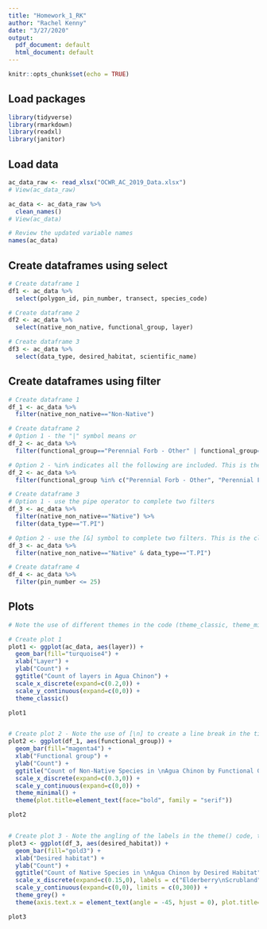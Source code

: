 ```yaml
---
title: "Homework_1_RK"
author: "Rachel Kenny"
date: "3/27/2020"
output:
  pdf_document: default
  html_document: default
---
```


```r
knitr::opts_chunk$set(echo = TRUE)
```

## Load packages
```r

library(tidyverse) 
library(rmarkdown) 
library(readxl)
library(janitor) 

```

## Load data
```r

ac_data_raw <- read_xlsx("OCWR_AC_2019_Data.xlsx") 
# View(ac_data_raw)

ac_data <- ac_data_raw %>% 
  clean_names()
# View(ac_data)

# Review the updated variable names
names(ac_data)

```

## Create dataframes using select
```r

# Create dataframe 1
df1 <- ac_data %>% 
  select(polygon_id, pin_number, transect, species_code)

# Create dataframe 2
df2 <- ac_data %>% 
  select(native_non_native, functional_group, layer)

# Create dataframe 3
df3 <- ac_data %>% 
  select(data_type, desired_habitat, scientific_name)

```


## Create dataframes using filter
```r

# Create dataframe 1
df_1 <- ac_data %>% 
  filter(native_non_native=="Non-Native")

# Create dataframe 2
# Option 1 - the "|" symbol means or
df_2 <- ac_data %>% 
  filter(functional_group=="Perennial Forb - Other" | functional_group=="Perennial Forb - Late Flowering" | functional_group=="Perennial Grass - Other")

# Option 2 - %in% indicates all the following are included. This is the cleaner option.
df_2 <- ac_data %>% 
  filter(functional_group %in% c("Perennial Forb - Other", "Perennial Forb - Late Flowering", "Perennial Grass - Other"))

# Create dataframe 3
# Option 1 - use the pipe operator to complete two filters
df_3 <- ac_data %>% 
  filter(native_non_native=="Native") %>% 
  filter(data_type=="T.PI")

# Option 2 - use the [&] symbol to complete two filters. This is the cleaner option.
df_3 <- ac_data %>% 
  filter(native_non_native=="Native" & data_type=="T.PI")

# Create dataframe 4
df_4 <- ac_data %>% 
  filter(pin_number <= 25)

```


## Plots
```r

# Note the use of different themes in the code (theme_classic, theme_minimal, theme_grey)

# Create plot 1
plot1 <- ggplot(ac_data, aes(layer)) +
  geom_bar(fill="turquoise4") +
  xlab("Layer") +
  ylab("Count") +
  ggtitle("Count of layers in Agua Chinon") +
  scale_x_discrete(expand=c(0.2,0)) +
  scale_y_continuous(expand=c(0,0)) +
  theme_classic()

plot1


# Create plot 2 - Note the use of [\n] to create a line break in the title, the use of theme() to make the title bold & serif
plot2 <- ggplot(df_1, aes(functional_group)) +
  geom_bar(fill="magenta4") +
  xlab("Functional group") +
  ylab("Count") +
  ggtitle("Count of Non-Native Species in \nAgua Chinon by Functional Group") +
  scale_x_discrete(expand=c(0.3,0)) +
  scale_y_continuous(expand=c(0,0)) +
  theme_minimal() +
  theme(plot.title=element_text(face="bold", family = "serif"))

plot2


# Create plot 3 - Note the angling of the labels in the theme() code, the bold face of the axis titles, and the y axis limits from 0-300
plot3 <- ggplot(df_3, aes(desired_habitat)) +
  geom_bar(fill="gold3") +
  xlab("Desired habitat") +
  ylab("Count") +
  ggtitle("Count of Native Species in \nAgua Chinon by Desired Habitat") +
  scale_x_discrete(expand=c(0.15,0), labels = c("Elderberry\nScrubland", "Mulefat\nScrub", "Mulefat Scrub/\nSage Scrub", "Oak\nRiparian", "Roadside\nBuffer", "Weedy\nControl")) +
  scale_y_continuous(expand=c(0,0), limits = c(0,300)) +
  theme_grey() +
  theme(axis.text.x = element_text(angle = -45, hjust = 0), plot.title=element_text(face="bold"), axis.title = element_text(face="bold"))

plot3

```





